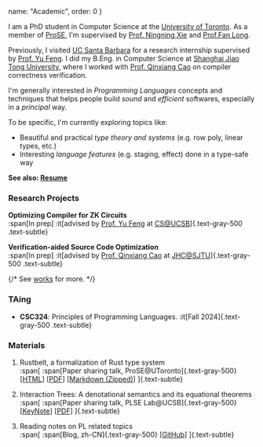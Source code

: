   name: "Academic",
  order: 0
}

I am a PhD student in Computer Science at the [University of Toronto](https://www.utoronto.ca/). As a member of [ProSE](https://www.cs.toronto.edu/~prose/), I'm supervised by [Prof. Ningning Xie](https://xnning.github.io/) and [Prof.Fan Long](https://www.cs.toronto.edu/~fanl/).

Previously, I visited [UC Santa Barbara](https://www.ucsb.edu/) for a research internship supervised by [Prof. Yu Feng](https://fredfeng.github.io/). I did my B.Eng. in Computer Science at [Shanghai Jiao Tong University](https://en.sjtu.edu.cn/), where I worked with [Prof. Qinxiang Cao](https://jhc.sjtu.edu.cn/people/members/faculty/qinxiang-cao.html) on compiler correctness verification.

I'm generally interested in *Programming Languages* concepts and techniques that helps people build *sound* and *efficient* softwares, especially in a *principal* way.

To be specific, I'm currently exploring topics like:
- Beautiful and practical *type theory and systems* (e.g. row poly, linear types, etc.)
- Interesting *language features* (e.g. staging, effect) done in a type-safe way

**See also: [Resume](resume.pdf)**

### Research Projects

**Optimizing Compiler for ZK Circuits**\
:span[In prep]
:it[advised by [Prof. Yu Feng](https://fredfeng.github.io/) at [CS@UCSB](https://www.cs.ucsb.edu/)]{.text-gray-500 .text-subtle}

**Verification-aided Source Code Optimization**\
:span[In prep]
:it[advised by [Prof. Qinxiang Cao](https://jhc.sjtu.edu.cn/people/members/faculty/qinxiang-cao.html) at [JHC@SJTU](https://jhc.sjtu.edu.cn/)]{.text-gray-500 .text-subtle}

{/* See [works](works) for more. */}

### TAing

- **CSC324**: Principles of Programming Languages.
:it[Fall 2024]{.text-gray-500 .text-subtle}

### Materials

1. Rustbelt, a formalization of Rust type system\
:span[
:span[Paper sharing talk, ProSE@UToronto]{.text-gray-500}
\[[HTML](rustbelt_prose/index.html)\] \[[PDF](rustbelt_prose.pdf)\] \[[Markdown (Zipped)](rustbelt_prose.zip)\]
]{.text-subtle}

1. Interaction Trees: A denotational semantics and its equational theorems\
:span[
:span[Paper sharing talk, PLSE Lab@UCSB]{.text-gray-500}
\[[KeyNote](itree_pl_lunch.key)\] \[[PDF](itree_pl_lunch.pdf)\]
]{.text-subtle}

1. Reading notes on PL related topics\
:span[
:span[Blog, zh-CN]{.text-gray-500}
\[[GitHub](https://github.com/PhotonQuantum/baka-notes)\]
]{.text-subtle}
